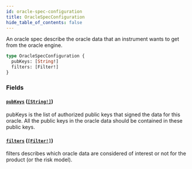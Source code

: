 ```yaml
---
id: oracle-spec-configuration
title: OracleSpecConfiguration
hide_table_of_contents: false
---
```



An oracle spec describe the oracle data that an instrument wants to get from the
oracle engine.

```graphql
type OracleSpecConfiguration {
  pubKeys: [String!]
  filters: [Filter!]
}
```


### Fields

#### [`pubKeys`](#) ([`[String!]`](/docs/mainnet/graphql/scalars/string))

pubKeys is the list of authorized public keys that signed the data for this
oracle. All the public keys in the oracle data should be contained in these
public keys.


#### [`filters`](#) ([`[Filter!]`](/docs/mainnet/graphql/objects/filter))

filters describes which oracle data are considered of interest or not for
the product (or the risk model).




